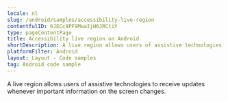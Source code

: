 ```yaml
---
locale: nl
slug: /android/samples/accessibility-live-region
contentfulID: 6JECc8PF9MwaIjH6JRCtiY
type: pageContentPage
title: Accessibility live region on Android
shortDescription: A live region allows users of assistive technologies to receive updates whenever important information on the screen changes.
platformFilter: Android
layout: Layout - Code samples
tag: Android code sample
---
```


A live region allows users of assistive technologies to receive updates whenever important information on the screen changes.

<CodeSample id="accessibility-live-region" locale="nl" platform="android"/>